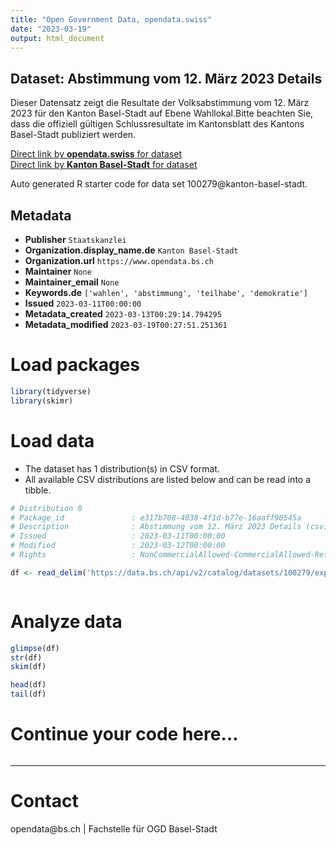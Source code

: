 ```yaml
---
title: "Open Government Data, opendata.swiss"
date: "2023-03-19"
output: html_document
---
```


## Dataset: Abstimmung vom 12. März 2023 Details

Dieser Datensatz zeigt die Resultate der Volksabstimmung vom 12. März 2023 für den Kanton Basel-Stadt auf Ebene Wahllokal.Bitte beachten Sie, dass die offiziell gültigen Schlussresultate im Kantonsblatt des Kantons Basel-Stadt publiziert werden. 

[Direct link by **opendata.swiss** for dataset](https://opendata.swiss/de/dataset/abstimmung-vom-12-marz-2023-details)<br>
[Direct link by **Kanton Basel-Stadt** for dataset](https://data.bs.ch/explore/dataset/100279/)

Auto generated R starter code for data set 100279@kanton-basel-stadt.

## Metadata

- **Publisher** `Staatskanzlei`
- **Organization.display_name.de** `Kanton Basel-Stadt`
- **Organization.url** `https://www.opendata.bs.ch`
- **Maintainer** `None`
- **Maintainer_email** `None`
- **Keywords.de** `['wahlen', 'abstimmung', 'teilhabe', 'demokratie']`
- **Issued** `2023-03-11T00:00:00`
- **Metadata_created** `2023-03-13T00:29:14.794295`
- **Metadata_modified** `2023-03-19T00:27:51.251361`


# Load packages

```r

library(tidyverse)
library(skimr)

```

# Load data

-   The dataset has 1 distribution(s) in CSV format.
-   All available CSV distributions are listed below and can be read into a tibble.

```r

# Distribution 0
# Package_id               : e317b708-4038-4f1d-b77e-16aaff90545a
# Description              : Abstimmung vom 12. März 2023 Details (csv)
# Issued                   : 2023-03-11T00:00:00
# Modified                 : 2023-03-12T00:00:00
# Rights                   : NonCommercialAllowed-CommercialAllowed-ReferenceRequired

df <- read_delim('https://data.bs.ch/api/v2/catalog/datasets/100279/exports/csv')



```

# Analyze data

```r

glimpse(df)
str(df)
skim(df)

head(df)
tail(df)

```

# Continue your code here...

```r

```

------------------------------------------------------------------------

# Contact

opendata@bs.ch | Fachstelle für OGD Basel-Stadt
